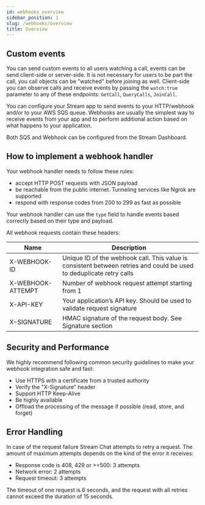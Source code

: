 ```yaml
---
id: webhooks_overview
sidebar_position: 1
slug: /webhooks/overview
title: Overview
---
```



## Custom events

You can send custom events to all users watching a call, events can be send client-side or server-side. It is not necessary for users to be part the call, you call objects can be "watched" before joining as well.
Client-side you can observe calls and receive events by passing the `watch:true` parameter to any of these endpoints: `GetCall`, `QueryCalls`, `JoinCall`.

<CustomEvents />

You can configure your Stream app to send events to your HTTP/webhook and/or to your AWS SQS queue. Webhooks are usually
the simplest way to receive events from your app and to perform additional action based on what happens to your application.

Both SQS and Webhook can be configured from the Stream Dashboard.

## How to implement a webhook handler

Your webhook handler needs to follow these rules:

- accept HTTP POST requests with JSON payload
- be reachable from the public internet. Tunneling services like Ngrok are supported
- respond with response codes from 200 to 299 as fast as possible

Your webhook handler can use the `type` field to handle events based correctly based on their type and payload.

All webhook requests contain these headers:

| Name              | Description                                                                                                          |
| ----------------- | -------------------------------------------------------------------------------------------------------------------- |
| X-WEBHOOK-ID      | Unique ID of the webhook call. This value is consistent between retries and could be used to deduplicate retry calls |
| X-WEBHOOK-ATTEMPT | Number of webhook request attempt starting from 1                                                                    |
| X-API-KEY         | Your application’s API key. Should be used to validate request signature                                             |
| X-SIGNATURE       | HMAC signature of the request body. See Signature section                                                            |

## Security and Performance

We highly recommend following common security guidelines to make your webhook integration safe and fast:

- Use HTTPS with a certificate from a trusted authority
- Verify the "X-Signature" header
- Support HTTP Keep-Alive
- Be highly available
- Offload the processing of the message if possible (read, store, and forget)

## Error Handling

In case of the request failure Stream Chat attempts to retry a request. The amount of maximum attempts depends on the kind of the error it receives:

- Response code is 408, 429 or >=500: 3 attempts
- Network error: 2 attempts
- Request timeout: 3 attempts

The timeout of one request is 6 seconds, and the request with all retries cannot exceed the duration of 15 seconds.

